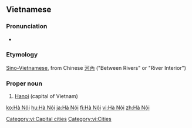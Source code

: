 ==Vietnamese==
{{wikipedia|lang=vi}}

===Pronunciation===
* {{audio|Ha_noi.ogg|Audio}}

===Etymology===
[[Sino-Vietnamese]], from Chinese [[河內]] ("Between Rivers" or "River Interior")

===Proper noun===
{{infl|vi|proper noun|head=[[hà|Hà]] [[nội|Nội]]}}

# [[Hanoi]] (capital of Vietnam)

[[Category:vi:Capital cities]]
[[Category:vi:Cities]]

[[ko:Hà Nội]]
[[hu:Hà Nội]]
[[ja:Hà Nội]]
[[fi:Hà Nội]]
[[vi:Hà Nội]]
[[zh:Hà Nội]]